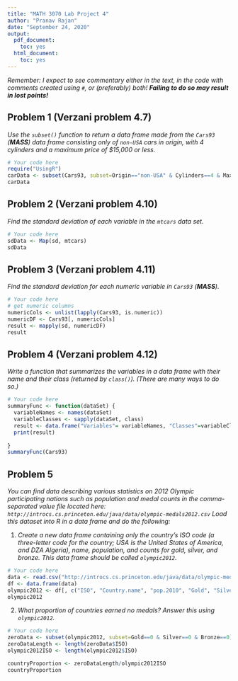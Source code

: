 ```yaml
---
title: "MATH 3070 Lab Project 4"
author: "Pranav Rajan"
date: "September 24, 2020"
output:
  pdf_document:
    toc: yes
  html_document:
    toc: yes
---
```


*Remember: I expect to see commentary either in the text, in the code with comments created using `#`, or (preferably) both! **Failing to do so may result in lost points!***


## Problem 1 (Verzani problem 4.7)
*Use the `subset()` function to return a data frame made from the `Cars93` (**MASS**) data frame consisting only of `non-USA` cars in origin, with 4 cylinders and a maximum price of \$15,000 or less.*

```r
# Your code here
require("UsingR")
carData <- subset(Cars93, subset=Origin=="non-USA" & Cylinders==4 & Max.Price <=15)
carData
```

## Problem 2 (Verzani problem 4.10)
*Find the standard deviation of each variable in the `mtcars` data set.*

```r
# Your code here
sdData <- Map(sd, mtcars)
sdData
```

## Problem 3 (Verzani problem 4.11)
*Find the standard deviation for each numeric variable in `Cars93` (**MASS**).*

```r
# Your code here
# get numeric columns
numericCols <- unlist(lapply(Cars93, is.numeric))
numericDF <- Cars93[, numericCols]
result <- mapply(sd, numericDF)
result
```

## Problem 4 (Verzani problem 4.12)
*Write a function that summarizes the variables in a data frame with their name and their class (returned by `class()`). (There are many ways to do so.)*

```r
# Your code here
summaryFunc <- function(dataSet) {
  variableNames <- names(dataSet)
  variableClasses <- sapply(dataSet, class)
  result <- data.frame("Variables"= variableNames, "Classes"=variableClasses)
  print(result)
  
}
summaryFunc(Cars93)
```

## Problem 5
*You can find data describing various statistics on 2012 Olympic participating nations such as population and medal counts in the comma-separated value file located here: `http://introcs.cs.princeton.edu/java/data/olympic-medals2012.csv` Load this dataset into R in a data frame and do the following:*

1. *Create a new data frame containing only the country's ISO code (a three-letter code for the country; USA is the United States of America, and DZA Algeria), name, population, and counts for gold, silver, and bronze. This data frame should be called `olympic2012`.*

```r
# Your code here
data <- read.csv("http://introcs.cs.princeton.edu/java/data/olympic-medals2012.csv", header=TRUE)
df <- data.frame(data)
olympic2012 <- df[, c("ISO", "Country.name", "pop.2010", "Gold", "Silver", "Bronze")]
olympic2012
```

2. *What proportion of countries earned no medals? Answer this using `olympic2012`.*

```r
# Your code here
zeroData <- subset(olympic2012, subset=Gold==0 & Silver==0 & Bronze==0)
zeroDataLength <- length(zeroData$ISO)
olympic2012ISO <- length(olympic2012$ISO)

countryProportion <- zeroDataLength/olympic2012ISO
countryProportion
```
